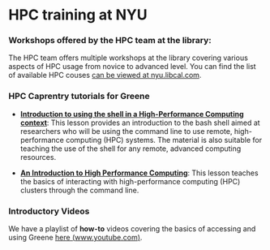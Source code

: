 # HPC training at NYU

### Workshops offered by the HPC team at the library:
The HPC team offers multiple workshops at the library covering various aspects of HPC usage from novice to advanced level. You can find the list of available HPC couses [can be viewed at nyu.libcal.com](https://nyu.libcal.com/calendar?cid=1564&t=d&d=0000-00-00&cal=1564&ct=6016).

### HPC Caprentry tutorials for Greene

- **[Introduction to using the shell in a High-Performance Computing context](https://nyuhpc.github.io/hpc-shell/)**: This lesson provides an introduction to the bash shell aimed at researchers who will be using the command line to use remote, high-performance computing (HPC) systems. The material is also suitable for teaching the use of the shell for any remote, advanced computing resources.

- **[An Introduction to High Performance Computing](https://nyuhpc.github.io/hpc-intro/)**: This lesson teaches the basics of interacting with high-performance computing (HPC) clusters through the command line.

### Introductory Videos
We have a playlist of **how-to** videos covering the basics of accessing and using Greene [here (www.youtube.com)](https://www.youtube.com/watch?v=0pP_TeKH1MI&list=PL5l6Qz3Xhfi9Jn9-iMKJisYsSW5tRzPSd&t=3s).
